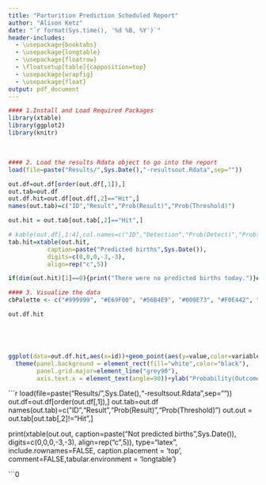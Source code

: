 ```yaml
---
title: "Parturition Prediction Scheduled Report"
author: "Alison Ketz"
date: "`r format(Sys.time(), '%d %B, %Y')`"
header-includes: 
  - \usepackage{booktabs}
  - \usepackage{longtable}
  - \usepackage{floatrow}
  - \floatsetup[table]{capposition=top}
  - \usepackage{wrapfig}
  - \usepackage{float}
output: pdf_document
---
```


```r
#### 1.Install and Load Required Packages
library(xtable)
library(ggplot2)
library(knitr)
```

&nbsp;
&nbsp;
```r
#### 2. Load the results Rdata object to go into the report
load(file=paste("Results/",Sys.Date(),"-resultsout.Rdata",sep=""))

out.df=out.df[order(out.df[,1]),]
out.tab=out.df
out.df.hit=out.df[out.df[,2]=="Hit",]
names(out.tab)=c("ID","Result","Prob(Result)","Prob(Threshold)")

out.hit = out.tab[out.tab[,2]=="Hit",]

# kable(out.df[,1:4],col.names=c("ID","Detection","Prob(Detect)","Prob(Thresh)"))
tab.hit=xtable(out.hit,
           caption=paste("Predicted births",Sys.Date()),
           digits=c(0,0,0,-3,-3),
           align=rep("c",5))

if(dim(out.hit)[1]==0){print("There were no predicted births today.")}else{print(tab.hit,type="latex",include.rownames=FALSE,comment=FALSE,caption.placement = 'top')}

```

```r
#### 3. Visualize the data
cbPalette <- c("#999999", "#E69F00", "#56B4E9", "#009E73", "#F0E442", "#0072B2", "#D55E00", "#CC79A7")

out.df.hit





ggplot(data=out.df.hit,aes(x=id))+geom_point(aes(y=value,color=variable))+
  theme(panel.background = element_rect(fill="white",color="black"),
        panel.grid.major=element_line("grey90"),
        axis.text.x = element_text(angle=90))+ylab("Probability(Outcome)")+xlab("Lowtag ID")+ggtitle("Probability of Results Plot") 
```
\newpage

```r
load(file=paste("Results/",Sys.Date(),"-resultsout.Rdata",sep=""))
out.df=out.df[order(out.df[,1]),]
out.tab=out.df
names(out.tab)=c("ID","Result","Prob(Result)","Prob(Threshold)")
out.out = out.tab[out.tab[,2]!="Hit",]


print(xtable(out.out,
           caption=paste("Not predicted births",Sys.Date()),
           digits=c(0,0,0,-3,-3),
           align=rep("c",5)),
      type="latex",
      include.rownames=FALSE,
      caption.placement = 'top',
      comment=FALSE,tabular.environment = 'longtable')

```0